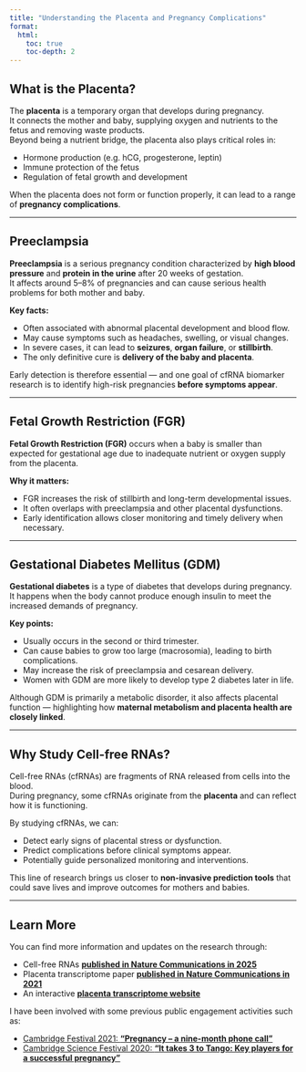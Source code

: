 ```yaml
---
title: "Understanding the Placenta and Pregnancy Complications"
format:
  html:
    toc: true
    toc-depth: 2
---
```


## What is the Placenta?

The **placenta** is a temporary organ that develops during pregnancy.  
It connects the mother and baby, supplying oxygen and nutrients to the fetus and removing waste products.  
Beyond being a nutrient bridge, the placenta also plays critical roles in:

- Hormone production (e.g. hCG, progesterone, leptin)
- Immune protection of the fetus
- Regulation of fetal growth and development

When the placenta does not form or function properly, it can lead to a range of **pregnancy complications**.

---

## Preeclampsia

**Preeclampsia** is a serious pregnancy condition characterized by **high blood pressure** and **protein in the urine** after 20 weeks of gestation.  
It affects around 5–8% of pregnancies and can cause serious health problems for both mother and baby.

**Key facts:**

- Often associated with abnormal placental development and blood flow.  
- May cause symptoms such as headaches, swelling, or visual changes.  
- In severe cases, it can lead to **seizures**, **organ failure**, or **stillbirth**.  
- The only definitive cure is **delivery of the baby and placenta**.

Early detection is therefore essential — and one goal of cfRNA biomarker research is to identify high-risk pregnancies **before symptoms appear**.

---

## Fetal Growth Restriction (FGR)

**Fetal Growth Restriction (FGR)** occurs when a baby is smaller than expected for gestational age due to inadequate nutrient or oxygen supply from the placenta.

**Why it matters:**

- FGR increases the risk of stillbirth and long-term developmental issues.  
- It often overlaps with preeclampsia and other placental dysfunctions.  
- Early identification allows closer monitoring and timely delivery when necessary.

---

## Gestational Diabetes Mellitus (GDM)

**Gestational diabetes** is a type of diabetes that develops during pregnancy.  
It happens when the body cannot produce enough insulin to meet the increased demands of pregnancy.

**Key points:**

- Usually occurs in the second or third trimester.  
- Can cause babies to grow too large (macrosomia), leading to birth complications.  
- May increase the risk of preeclampsia and cesarean delivery.  
- Women with GDM are more likely to develop type 2 diabetes later in life.

Although GDM is primarily a metabolic disorder, it also affects placental function — highlighting how **maternal metabolism and placenta health are closely linked**.

---

## Why Study Cell-free RNAs?

Cell-free RNAs (cfRNAs) are fragments of RNA released from cells into the blood.  
During pregnancy, some cfRNAs originate from the **placenta** and can reflect how it is functioning.

By studying cfRNAs, we can:

- Detect early signs of placental stress or dysfunction.  
- Predict complications before clinical symptoms appear.  
- Potentially guide personalized monitoring and interventions.

This line of research brings us closer to **non-invasive prediction tools** that could save lives and improve outcomes for mothers and babies.

---

## Learn More

You can find more information and updates on the research through:

- Cell-free RNAs [**published in Nature Communications in 2025**](https://www.nature.com/articles/s41467-025-61931-7)
- Placenta transcriptome paper [**published in Nature Communications in 2021**](https://www.nature.com/articles/s41467-021-22695-y)
- An interactive [**placenta transcriptome website**](https://www.obgyn.cam.ac.uk/placentome/)

I have been involved with some previous public engagement activities such as:

- [Cambridge Festival 2021: **“Pregnancy – a nine-month phone call”**](https://obsgynaecam.github.io/CF2021/)
- [Cambridge Science Festival 2020: **“It takes 3 to Tango: Key players for a successful pregnancy”**](https://sung.github.io/CamObsGynCSF2020/)

